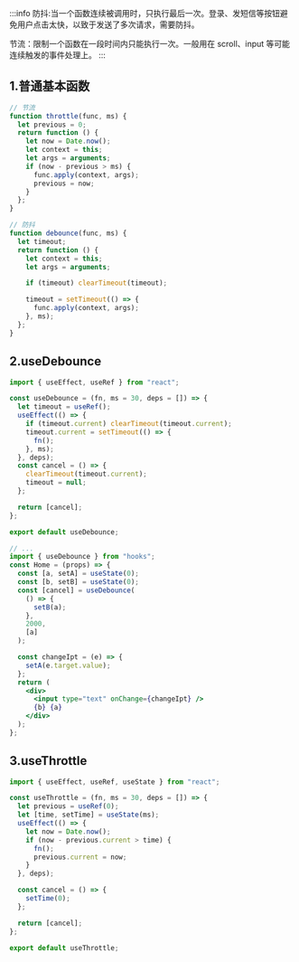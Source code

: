 :::info
防抖:当一个函数连续被调用时，只执行最后一次。登录、发短信等按钮避免用户点击太快，以致于发送了多次请求，需要防抖。

节流：限制一个函数在一段时间内只能执行一次。一般用在 scroll、input 等可能连续触发的事件处理上。
:::

## 1.普通基本函数

```jsx
// 节流
function throttle(func, ms) {
  let previous = 0;
  return function () {
    let now = Date.now();
    let context = this;
    let args = arguments;
    if (now - previous > ms) {
      func.apply(context, args);
      previous = now;
    }
  };
}

// 防抖
function debounce(func, ms) {
  let timeout;
  return function () {
    let context = this;
    let args = arguments;

    if (timeout) clearTimeout(timeout);

    timeout = setTimeout(() => {
      func.apply(context, args);
    }, ms);
  };
}
```

## 2.useDebounce

```jsx
import { useEffect, useRef } from "react";

const useDebounce = (fn, ms = 30, deps = []) => {
  let timeout = useRef();
  useEffect(() => {
    if (timeout.current) clearTimeout(timeout.current);
    timeout.current = setTimeout(() => {
      fn();
    }, ms);
  }, deps);
  const cancel = () => {
    clearTimeout(timeout.current);
    timeout = null;
  };

  return [cancel];
};

export default useDebounce;
```

```jsx
// ...
import { useDebounce } from "hooks";
const Home = (props) => {
  const [a, setA] = useState(0);
  const [b, setB] = useState(0);
  const [cancel] = useDebounce(
    () => {
      setB(a);
    },
    2000,
    [a]
  );

  const changeIpt = (e) => {
    setA(e.target.value);
  };
  return (
    <div>
      <input type="text" onChange={changeIpt} />
      {b} {a}
    </div>
  );
};
```

## 3.useThrottle

```jsx
import { useEffect, useRef, useState } from "react";

const useThrottle = (fn, ms = 30, deps = []) => {
  let previous = useRef(0);
  let [time, setTime] = useState(ms);
  useEffect(() => {
    let now = Date.now();
    if (now - previous.current > time) {
      fn();
      previous.current = now;
    }
  }, deps);

  const cancel = () => {
    setTime(0);
  };

  return [cancel];
};

export default useThrottle;
```
